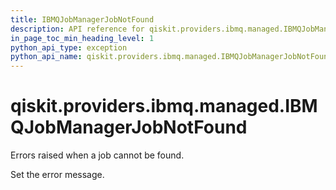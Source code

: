 ```yaml
---
title: IBMQJobManagerJobNotFound
description: API reference for qiskit.providers.ibmq.managed.IBMQJobManagerJobNotFound
in_page_toc_min_heading_level: 1
python_api_type: exception
python_api_name: qiskit.providers.ibmq.managed.IBMQJobManagerJobNotFound
---
```


# qiskit.providers.ibmq.managed.IBMQJobManagerJobNotFound

<Class id="qiskit.providers.ibmq.managed.IBMQJobManagerJobNotFound" isDedicatedPage={true} github="https://github.com/qiskit/qiskit-ibmq-provider/tree/stable/0.16/qiskit/providers/ibmq/managed/exceptions.py" signature="IBMQJobManagerJobNotFound(*message)">
  Errors raised when a job cannot be found.

  Set the error message.
</Class>


